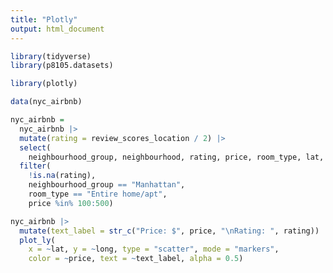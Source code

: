 ```yaml
---
title: "Plotly"
output: html_document
---
```


```r
library(tidyverse)
library(p8105.datasets)

library(plotly)
```

```r
data(nyc_airbnb)

nyc_airbnb = 
  nyc_airbnb |> 
  mutate(rating = review_scores_location / 2) |>
  select(
    neighbourhood_group, neighbourhood, rating, price, room_type, lat, long) |>
  filter(
    !is.na(rating), 
    neighbourhood_group == "Manhattan",
    room_type == "Entire home/apt",
    price %in% 100:500)
```

```r
nyc_airbnb |>
  mutate(text_label = str_c("Price: $", price, "\nRating: ", rating)) |> 
  plot_ly(
    x = ~lat, y = ~long, type = "scatter", mode = "markers",
    color = ~price, text = ~text_label, alpha = 0.5)
```



